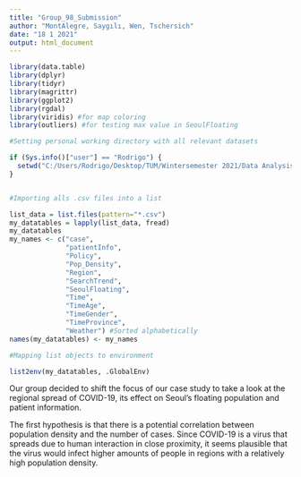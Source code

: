 ```yaml
---
title: "Group_98_Submission"
author: "MontAlegre, Saygılı, Wen, Tschersich"
date: "18 1 2021"
output: html_document
---
```

```r

library(data.table)
library(dplyr)
library(tidyr)
library(magrittr)
library(ggplot2)
library(rgdal)
library(viridis) #for map coloring
library(outliers) #for testing max value in SeoulFloating

#Setting personal working directory with all relevant datasets

if (Sys.info()["user"] == "Rodrigo") {
  setwd("C:/Users/Rodrigo/Desktop/TUM/Wintersemester 2021/Data Analysis and Visualization in R/Case Study/data")
}


#Importing alls .csv files into a list

list_data = list.files(pattern="*.csv")
my_datatables = lapply(list_data, fread)
my_datatables
my_names <- c("case",
              "patientInfo",
              "Policy",
              "Pop_Density",
              "Region",
              "SearchTrend",
              "SeoulFloating",
              "Time",
              "TimeAge",
              "TimeGender",
              "TimeProvince",
              "Weather") #Sorted alphabetically
names(my_datatables) <- my_names

#Mapping list objects to environment

list2env(my_datatables, .GlobalEnv)

```

Our group decided to shift the focus of our case study to take a look at the regional spread of COVID-19, its effect on  Seoul's floating population and patient information.

The first hypothesis is that there is a potential correlation between population density and the number of cases. Since COVID-19 is a virus that spreads due to human interaction in close proximity, it seems plausible that the virus would infect higher amounts of people in regions with a relatively high population density.
```r


```

